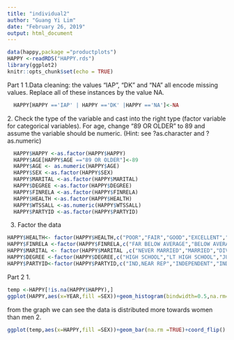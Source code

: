 ```yaml
---
title: "individual2"
author: "Guang Yi Lim"
date: "February 26, 2019"
output: html_document
---
```


```r
data(happy,package ="productplots")
HAPPY <-readRDS("HAPPY.rds")
library(ggplot2)
knitr::opts_chunk$set(echo = TRUE)
```
Part 1
1.Data cleaning: the values "IAP", "DK" and "NA" all encode missing values. Replace all of these instances by the value NA.
```r
  HAPPY[HAPPY =='IAP' | HAPPY =='DK' |HAPPY =='NA']<-NA
```
</b>
2. Check the type of the variable and cast into the right type (factor variable for categorical variables). For age, change "89 OR OLDER" to 89 and assume the variable should be numeric. (Hint: see ?as.character and ?as.numeric)
```r
  HAPPY$HAPPY <-as.factor(HAPPY$HAPPY)
  HAPPY$AGE[HAPPY$AGE =="89 OR OLDER"]<-89
  HAPPY$AGE <- as.numeric(HAPPY$AGE)
  HAPPY$SEX <-as.factor(HAPPY$SEX)
  HAPPY$MARITAL <-as.factor(HAPPY$MARITAL)
  HAPPY$DEGREE <-as.factor(HAPPY$DEGREE)
  HAPPY$FINRELA <-as.factor(HAPPY$FINRELA)
  HAPPY$HEALTH <-as.factor(HAPPY$HEALTH)
  HAPPY$WTSSALL <-as.numeric(HAPPY$WTSSALL)
  HAPPY$PARTYID <-as.factor(HAPPY$PARTYID)
```
3. Factor the data
```r
HAPPY$HEALTH<- factor(HAPPY$HEALTH,c("POOR","FAIR","GOOD","EXCELLENT","DK"))
HAPPY$FINRELA <-factor(HAPPY$FINRELA,c("FAR BELOW AVERAGE","BELOW AVERAGE","AVERAGE","ABOVE AVERAGE","FAR ABOVE AVERAGE" ))
HAPPY$MARITAL <- factor(HAPPY$MARITAL ,c("NEVER MARRIED","MARRIED","DIVORCED","SEPERATED","WIDOWED"))
HAPPY$DEGREE <-factor(HAPPY$DEGREE,c("HIGH SCHOOL","LT HIGH SCHOOL","JUNIOR COLLEGE" ,"BACHELOR","GRADUATE","DK"))
HAPPY$PARTYID<-factor(HAPPY$PARTYID,c("IND,NEAR REP","INDEPENDENT","IND,NEAR DEM","NOT STR DEMOCRAT","STRONG DEMOCRAT","STRONG REPUBLICAN","NOT STR REPUBLICAN", "OTHER PARTY"))
```

Part 2
1.
```r
temp <-HAPPY[!is.na(HAPPY$HAPPY),]
ggplot(HAPPY,aes(x=YEAR,fill =SEX))+geom_histogram(bindwidth=0.5,na.rm=TRUE)+facet_wrap(~SEX)

```
</b>from the graph we can see the data is distributed more towards women than men
2.
```r

ggplot(temp,aes(x=HAPPY,fill =SEX))+geom_bar(na.rm =TRUE)+coord_flip() +facet_wrap(~MARITAL+SEX)
```

